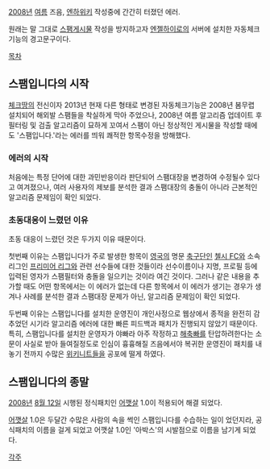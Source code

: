 [[2008년]] [[여름]] 즈음, [[엔하위키]] 작성중에 간간히 터졌던 에러.

원래는 말 그대로 [[wikl:스팸#s-2|스팸]]게시물 작성을 방지하고자 [[엔젤하이로]]의 서버에 설치한 자동체크 기능의 경고문구이다. 

[[목차]]

== 스팸입니다의 시작 ==
[[체크땅]]의 전신이자 2013년 현재 다른 형태로 변경된 자동체크기능은 2008년 봄무렵 설치되어 해외발 스팸들을 착실하게 막아 주었으나, 2008년 여름 알고리즘 업데이트 후 필터링 및 검출 알고리즘이 묘하게 꼬여서 스팸이 아닌 정상적인 게시물을 작성할 때에도 '스팸입니다.'라는 에러를 띄워 쾌적한 항목수정을 방해했다.

=== 에러의 시작 ===
처음에는 특정 단어에 대한 과민반응이라 판단되어 스팸대장을 변경하여 수정될수 있다고 여겨졌으나, 여러 사용자의 제보를 분석한 결과 스팸대장의 충돌이 아니라 근본적인 알고리즘 문제임이 확인 되었다.

=== 초동대응이 느렸던 이유 ===
초동 대응이 느렸던 것은 두가지 이유 때문이다.

첫번째 이유는 스팸입니다가 주로 발생한 항목이 [[영국]]의 명문 [[축구]]단인 [[첼시 FC]]와 소속 리그인 [[프리미어 리그]]와 관련 선수들에 대한 것들이라 선수이름이나 지명, 프로필 등에 입력된 영자가 스팸필터와 충돌을 일으키는 것이라 여긴 것이다.
그러나 같은 내용을 추가할 때도 어떤 항목에서는 이 에러가 없는데 다른 항목에서 이 에러가 생기는 경우가 생겨나 사례를 분석한 결과 스팸대장 문제가 아닌, 알고리즘 문제임이 확인 되었다.

두번째 이유는 스팸입니다를 설치한 운영진이 개인사정으로 웹상에서 종적을 완전히 감추었던 시기라 알고리즘 에러에 대한 빠른 피드백과 패치가 진행되지 않았기 때문이다. 특히, 스팸입니다를 설치한 운영자가 야빠라 아주 작정하고 [[해축빠]]를 탄압하려한다는 소문이 사실로 받아 들여질정도로 인심이 흉흉해질 즈음에서야 복귀한 운영진이 패치를 내놓기 전까지 수많은 [[위키니트]]들을 공포에 떨게 하였다.

== 스팸입니다의 종말 ==
[[2008년]] [[8월 12일]] 시행된 정식패치인 [[어깻살]] 1.0이 적용되어 해결 되었다.

[[어깻살]] 1.0은 두달간 수많은 사람의 속을 썩인 스팸입니다를 수습하는 일이 었던지라, 공식패치의 이름을 걸게 되었고 어깻살 1.0인 '아박스'의 시발점으로 이름을 남기게 되었다.

[[각주]]
